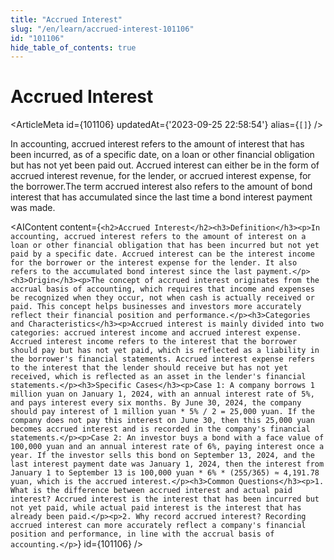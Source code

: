 ```yaml
---
title: "Accrued Interest"
slug: "/en/learn/accrued-interest-101106"
id: "101106"
hide_table_of_contents: true
---
```



# Accrued Interest

<ArticleMeta id={101106} updatedAt={'2023-09-25 22:58:54'} alias={`[]`} />
<div className='border-solid border-b border-t-0 my-4 border-[var(--ifm-color-gray-300)]' />

In accounting, accrued interest refers to the amount of interest that has been incurred, as of a specific date, on a loan or other financial obligation but has not yet been paid out. Accrued interest can either be in the form of accrued interest revenue, for the lender, or accrued interest expense, for the borrower.The term accrued interest also refers to the amount of bond interest that has accumulated since the last time a bond interest payment was made.

<AIContent content={`<h2>Accrued Interest</h2><h3>Definition</h3><p>In accounting, accrued interest refers to the amount of interest on a loan or other financial obligation that has been incurred but not yet paid by a specific date. Accrued interest can be the interest income for the borrower or the interest expense for the lender. It also refers to the accumulated bond interest since the last payment.</p><h3>Origin</h3><p>The concept of accrued interest originates from the accrual basis of accounting, which requires that income and expenses be recognized when they occur, not when cash is actually received or paid. This concept helps businesses and investors more accurately reflect their financial position and performance.</p><h3>Categories and Characteristics</h3><p>Accrued interest is mainly divided into two categories: accrued interest income and accrued interest expense. Accrued interest income refers to the interest that the borrower should pay but has not yet paid, which is reflected as a liability in the borrower's financial statements. Accrued interest expense refers to the interest that the lender should receive but has not yet received, which is reflected as an asset in the lender's financial statements.</p><h3>Specific Cases</h3><p>Case 1: A company borrows 1 million yuan on January 1, 2024, with an annual interest rate of 5%, and pays interest every six months. By June 30, 2024, the company should pay interest of 1 million yuan * 5% / 2 = 25,000 yuan. If the company does not pay this interest on June 30, then this 25,000 yuan becomes accrued interest and is recorded in the company's financial statements.</p><p>Case 2: An investor buys a bond with a face value of 100,000 yuan and an annual interest rate of 6%, paying interest once a year. If the investor sells this bond on September 13, 2024, and the last interest payment date was January 1, 2024, then the interest from January 1 to September 13 is 100,000 yuan * 6% * (255/365) ≈ 4,191.78 yuan, which is the accrued interest.</p><h3>Common Questions</h3><p>1. What is the difference between accrued interest and actual paid interest? Accrued interest is the interest that has been incurred but not yet paid, while actual paid interest is the interest that has already been paid.</p><p>2. Why record accrued interest? Recording accrued interest can more accurately reflect a company's financial position and performance, in line with the accrual basis of accounting.</p>`} id={101106} />
